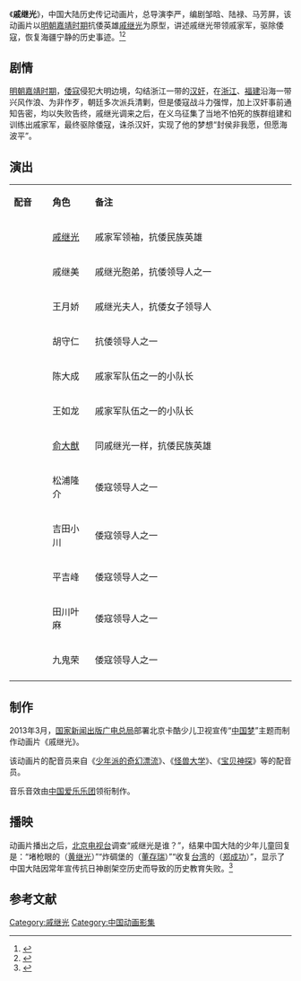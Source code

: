 {{Otheruses|subject=2014年中国大陆动画片《戚继光》|other=其他同名条目|戚继光}}
{{电视节目信息框
| 名称     = 戚继光
| 别名     = 
| 英文名称 = <!-- ''{{lang|en| }}''  -->
| 图片     = Qi Jiguang film poster.jpg
| 图说     = 海报
| 分类     = 动画
| 原创者   = 
| 导演     = 李严（总）<br>朱业、王沛珊、杨瑒、刘爽（副）<br>郭衍超、徐一超、赵磊、许炯（副）
| 监制     = 徐滔（总）<br>张帆、杨晓轩、王巍（副）
| 出品人   = 赵多佳
| 编剧     = 邹晗<br>陆禄<br>马芳屏
| 制作人   = 李果（总）<br >汪莎莎（副）
| 摄影     = 
| 演出     = 
| 配音     =
| 旁白     = 
| 主题曲   = 
| 片尾曲   = 
| 插曲     = 
| 地区     = {{CHNML}}
| 语言     = 普通话
| 集数     = 26集
| 每集长   = ？分钟
| 制作公司 = 中影电影数字制作基地有限公司<br>北京动画制作分公司<br>[[蓝弧文化|广州蓝弧文化传播有限公司]]<br>北京东飞永动漫影视文化发展有限公司
| 首播地区 = {{CHNML}}
| 电视网   = 北京卡酷少儿卫视
| 开始     = 2014年10月10日
| 结束     = 已结束
| 先于     = 
| 后于     = 
| 相关剧集 = 
| 官方网站 = 
}}
《'''戚继光'''》，中国大陆历史传记动画片，总导演李严，编剧邹晗、陆禄、马芳屏，该动画片以[[明朝|明朝]][[嘉靖帝|嘉靖时期]]抗倭英雄[[戚继光|戚继光]]为原型，讲述戚继光带领戚家军，驱除倭寇，恢复海疆宁静的历史事迹。<ref>{{cite news |author= |url=http://www.chinadaily.com.cn/dfpd/dfwhyl/2014-12-05/content_12841673.html |title=动画《戚继光》明年将登大银幕 人情味十足获关注 |newspaper=中国日报 |date=2014-12-05 |access-date=2014-12-20 |archive-url=https://web.archive.org/web/20141220120301/http://www.chinadaily.com.cn/dfpd/dfwhyl/2014-12-05/content_12841673.html |archive-date=2014-12-20 |dead-url=yes }}</ref><ref>{{cite news |author=张明龙 |url=http://www.wenming.cn/wmpl_pd/yczl/201412/t20141212_2342282.shtml |title=动画片创作不妨带上“中国风” |newspaper=中国文明网 |access-date=2014-12-20 |date=2014-12-12 |archive-date=2019-09-22 |archive-url=https://web.archive.org/web/20190922140900/http://www.wenming.cn/wmpl_pd/yczl/201412/t20141212_2342282.shtml |dead-url=no }}</ref>

==剧情==
{{See also|戚继光}}
[[明朝|明朝]][[嘉靖帝|嘉靖时期]]，[[倭寇|倭寇]]侵犯大明边境，勾结浙江一带的[[汉奸|汉奸]]，在[[浙江|浙江]]、[[福建|福建]]沿海一带兴风作浪、为非作歹，朝廷多次派兵清剿，但是倭寇战斗力强悍，加上汉奸事前通知告密，均以失败告终，戚继光调来之后，在义乌征集了当地不怕死的族群组建和训练出戚家军，最终驱除倭寇，诛杀汉奸，实现了他的梦想“封侯非我愿，但愿海波平”。

==演出==
{|class="wikitable" width="40%"
|- style="background:cornflowerblue; color:white" align=center
|style="width:5%"|'''配音'''||style="width:6%"|'''角色'''||style="width:29%"|'''备注'''
|-
| || [[戚继光|戚继光]] || 戚家军领袖，抗倭民族英雄
|-
| || 戚继美 || 戚继光胞弟，抗倭领导人之一
|- 
| || 王月娇 || 戚继光夫人，抗倭女子领导人
|- 
| || 胡守仁 || 抗倭领导人之一
|-
| || 陈大成 || 戚家军队伍之一的小队长
|-
| || 王如龙 || 戚家军队伍之一的小队长
|- 
| || [[俞大猷|俞大猷]] || 同戚继光一样，抗倭民族英雄
|-
| || 松浦隆介 || 倭寇领导人之一
|-
| || 吉田小川 || 倭寇领导人之一
|- 
| || 平吉峰 || 倭寇领导人之一
|-
| || 田川叶麻 || 倭寇领导人之一
|-
| || 九鬼荣  || 倭寇领导人之一
|-
|}

==制作==
2013年3月，[[国家新闻出版广电总局|国家新闻出版广电总局]]部署北京卡酷少儿卫视宣传“[[中国梦|中国梦]]”主题而制作动画片《戚继光》。

该动画片的配音员来自《[[少年派的奇幻漂流|少年派的奇幻漂流]]》、《[[怪兽大学|怪兽大学]]》、《[[宝贝神探|宝贝神探]]》等的配音员。

音乐音效由[[中国爱乐乐团|中国爱乐乐团]]领衔制作。

==播映==
动画片播出之后，[[北京电视台|北京电视台]]调查“戚继光是谁？”，结果中国大陆的少年儿童回复是：“堵枪眼的（[[黄继光|黄继光]]）”“炸碉堡的（[[董存瑞|董存瑞]]）”“收复[[台湾|台湾]]的（[[郑成功|郑成功]]）”，显示了中国大陆因常年宣传抗日神剧架空历史而导致的历史教育失败。<ref name="fish">{{cite news |author= |url=http://news.qq.com/a/20141209/009947.htm?tu_biz=1.114.1.0 |title=人民日报批动画片架空历史：戚继光被指堵机枪 |newspaper=腾讯网 |date=2014-12-09 |access-date=2014-12-20 |archive-date=2019-12-07 |archive-url=https://web.archive.org/web/20191207112045/https://news.qq.com/a/20141209/009947.htm?tu_biz=1.114.1.0 |dead-url=no }}</ref>

==参考文献==
{{reflist}}
{{DEFAULTSORT:Qijiguang戚继光}}
[[Category:戚继光|Category:戚继光]]
[[Category:中国动画影集|Category:中国动画影集]]